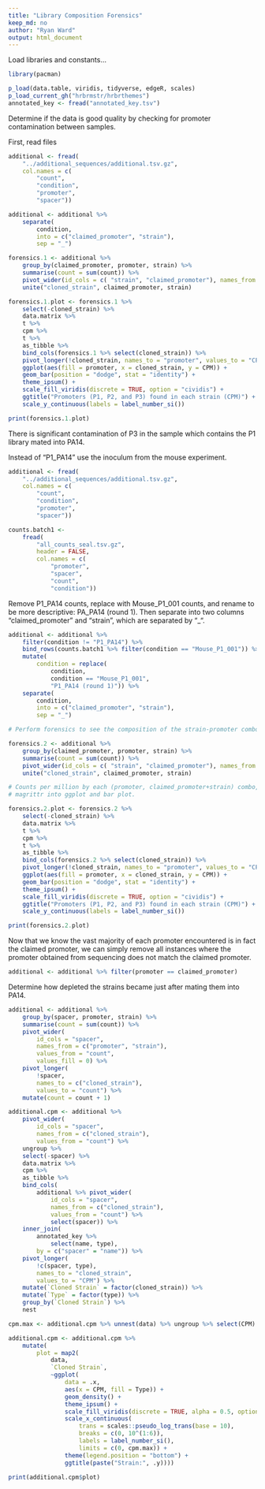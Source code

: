 ```yaml
---
title: "Library Composition Forensics"
keep_md: no
author: "Ryan Ward"
output: html_document
---
```


Load libraries and constants...

```r
library(pacman)

p_load(data.table, viridis, tidyverse, edgeR, scales)
p_load_current_gh("hrbrmstr/hrbrthemes")
annotated_key <- fread("annotated_key.tsv")

```

Determine if the data is good quality by checking for promoter contamination between samples.

First, read files
```r

additional <- fread(
	"../additional_sequences/additional.tsv.gz",
	col.names = c(
		"count",
		"condition",
		"promoter",
		"spacer"))

additional <- additional %>%
	separate(
		condition, 
		into = c("claimed_promoter", "strain"), 
		sep = "_")

forensics.1 <- additional %>% 
	group_by(claimed_promoter, promoter, strain) %>% 
	summarise(count = sum(count)) %>%
	pivot_wider(id_cols = c( "strain", "claimed_promoter"), names_from = promoter, values_from = count) %>%
	unite("cloned_strain", claimed_promoter, strain) 

forensics.1.plot <- forensics.1 %>% 
	select(-cloned_strain) %>% 
	data.matrix %>%
	t %>%
	cpm %>%
	t %>%
	as_tibble %>%
	bind_cols(forensics.1 %>% select(cloned_strain)) %>%
	pivot_longer(!cloned_strain, names_to = "promoter", values_to = "CPM") %>%
	ggplot(aes(fill = promoter, x = cloned_strain, y = CPM)) +
	geom_bar(position = "dodge", stat = "identity") +
	theme_ipsum() + 
	scale_fill_viridis(discrete = TRUE, option = "cividis") + 
	ggtitle("Promoters (P1, P2, and P3) found in each strain (CPM)") +
	scale_y_continuous(labels = label_number_si())

print(forensics.1.plot)
```

There is significant contamination of P3 in the sample which contains the P1 library mated into PA14.

Instead of "P1_PA14" use the inoculum from the mouse experiment.

```r

additional <- fread(
	"../additional_sequences/additional.tsv.gz",
	col.names = c(
		"count",
		"condition",
		"promoter",
		"spacer"))

counts.batch1 <- 
	fread(
		"all_counts_seal.tsv.gz", 
		header = FALSE, 
		col.names = c(
			"promoter", 
			"spacer", 
			"count", 
			"condition"))

```
Remove P1_PA14 counts, replace with Mouse_P1_001 counts, and rename to be more
descriptive: PA_PA14 (round 1). Then separate into two columns
"claimed_promoter" and "strain", which are separated by "_".

```r

additional <- additional %>% 
	filter(condition != "P1_PA14") %>%
	bind_rows(counts.batch1 %>% filter(condition == "Mouse_P1_001")) %>%
	mutate(
		condition = replace(
			condition, 
			condition == "Mouse_P1_001", 
			"P1_PA14 (round 1)")) %>%
	separate(
		condition, 
		into = c("claimed_promoter", "strain"), 
		sep = "_")

# Perform forensics to see the composition of the strain-promoter combos

forensics.2 <- additional %>% 
	group_by(claimed_promoter, promoter, strain) %>% 
	summarise(count = sum(count)) %>%
	pivot_wider(id_cols = c( "strain", "claimed_promoter"), names_from = promoter, values_from = count) %>%
	unite("cloned_strain", claimed_promoter, strain) 

# Counts per million by each (promoter, claimed_promoter+strain) combo, then 
# magrittr into ggplot and bar plot.

forensics.2.plot <- forensics.2 %>% 
	select(-cloned_strain) %>% 
	data.matrix %>%
	t %>%
	cpm %>%
	t %>%
	as_tibble %>%
	bind_cols(forensics.2 %>% select(cloned_strain)) %>%
	pivot_longer(!cloned_strain, names_to = "promoter", values_to = "CPM") %>%
	ggplot(aes(fill = promoter, x = cloned_strain, y = CPM)) +
	geom_bar(position = "dodge", stat = "identity") +
	theme_ipsum() + 
	scale_fill_viridis(discrete = TRUE, option = "cividis") + 
	ggtitle("Promoters (P1, P2, and P3) found in each strain (CPM)") +
	scale_y_continuous(labels = label_number_si())

print(forensics.2.plot)
```

Now that we know the vast majority of each promoter encountered is in fact
the claimed promoter, we can simply remove all instances where the promoter
obtained from sequencing does not match the claimed promoter.

```r
additional <- additional %>% filter(promoter == claimed_promoter)
```

Determine how depleted the strains became just after mating them into PA14.

```r
additional <- additional %>% 
	group_by(spacer, promoter, strain) %>% 
	summarise(count = sum(count)) %>% 
	pivot_wider(
		id_cols = "spacer", 
		names_from = c("promoter", "strain"), 
		values_from = "count", 
		values_fill = 0) %>%
	pivot_longer(
		!spacer, 
		names_to = c("cloned_strain"), 
		values_to = "count") %>%
	mutate(count = count + 1)

additional.cpm <- additional %>% 
	pivot_wider(
		id_cols = "spacer", 
		names_from = c("cloned_strain"), 
		values_from = "count") %>%
	ungroup %>%
	select(-spacer) %>% 
	data.matrix %>%
	cpm %>%
	as_tibble %>%
	bind_cols(
		additional %>% pivot_wider(
			id_cols = "spacer",
			names_from = c("cloned_strain"),
			values_from = "count") %>%
			select(spacer)) %>% 
	inner_join(
		annotated_key %>% 
			select(name, type), 
		by = c("spacer" = "name")) %>% 
	pivot_longer(
		!c(spacer, type), 
		names_to = "cloned_strain", 
		values_to = "CPM") %>% 
	mutate(`Cloned Strain` = factor(cloned_strain)) %>% 
	mutate(`Type` = factor(type)) %>% 
	group_by(`Cloned Strain`) %>% 
	nest

cpm.max <- additional.cpm %>% unnest(data) %>% ungroup %>% select(CPM) %>% max

additional.cpm <- additional.cpm %>%
	mutate(
		plot = map2(
			data,
			`Cloned Strain`,
			~ggplot(
				data = .x,
				aes(x = CPM, fill = Type)) +
				geom_density() +
				theme_ipsum() +
				scale_fill_viridis(discrete = TRUE, alpha = 0.5, option = "cividis", direction = -1) +
				scale_x_continuous(
					trans = scales::pseudo_log_trans(base = 10),
					breaks = c(0, 10^(1:6)),
					labels = label_number_si(),
					limits = c(0, cpm.max)) +
				theme(legend.position = "bottom") +
				ggtitle(paste("Strain:", .y))))

print(additional.cpm$plot)
```